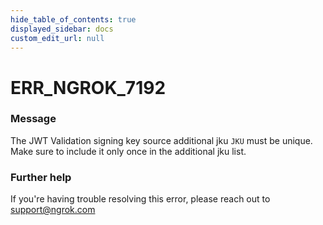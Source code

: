 ```yaml
---
hide_table_of_contents: true
displayed_sidebar: docs
custom_edit_url: null
---
```



# ERR_NGROK_7192

### Message

The JWT Validation signing key source additional jku `JKU` must be unique. Make sure to include it only once in the additional jku list.

### Further help

If you're having trouble resolving this error, please reach out to [support@ngrok.com](mailto:support@ngrok.com?subject=Help%20with%20ERR_NGROK_7192)

<ErrorDetails error="err_ngrok_7192" />
